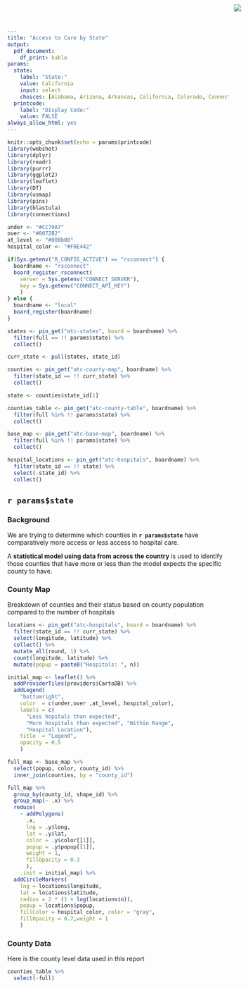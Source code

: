 ```yaml
---
title: "Access to Care by State"
output:
  pdf_document:
    df_print: kable
params:
  state:
    label: "State:"
    value: California
    input: select
    choices: [Alabama, Arizona, Arkansas, California, Colorado, Connecticut, Delaware, District of Columbia, Florida, Georgia, Hawaii, Idaho, Illinois, Indiana, Iowa, Kansas, Kentucky, Louisiana, Maine, Maryland, Massachusetts, Michigan, Minnesota, Mississippi, Missouri, Montana, Nebraska, Nevada, New Hampshire, New Jersey, New Mexico, New York, North Carolina, North Dakota, Ohio, Oklahoma, Oregon, Pennsylvania, Rhode Island, South Carolina, South Dakota, Tennessee, Texas, Utah, Vermont, Virginia, Washington, West Virginia, Wisconsin, Wyoming]
  printcode:
    label: "Display Code:"
    value: FALSE
always_allow_html: yes    
---
```


<img src="RStudio1.png" style="position:absolute;top:10px;right:200px;" />

```r
knitr::opts_chunk$set(echo = params$printcode)
library(webshot)
library(dplyr)
library(readr)
library(purrr)
library(ggplot2)
library(leaflet)
library(DT)
library(usmap)
library(pins)
library(blastula)
library(connections)

under <- "#CC79A7"
over <- "#0072B2"
at_level <- "#008b00"
hospital_color <- "#F0E442"

if(Sys.getenv("R_CONFIG_ACTIVE") == "rsconnect") {
  boardname <- "rsconnect"
  board_register_rsconnect(
    server = Sys.getenv("CONNECT_SERVER"),
    key = Sys.getenv("CONNECT_API_KEY")
    )
} else {
  boardname <- "local"
  board_register(boardname)  
}

states <- pin_get("atc-states", board = boardname) %>% 
  filter(full == !! params$state) %>%
  collect()

curr_state <- pull(states, state_id)

counties <- pin_get("atc-county-map", boardname) %>%
  filter(state_id == !! curr_state) %>%
  collect()

state <- counties$state_id[1]

counties_table <- pin_get("atc-county-table", boardname) %>%
  filter(full %in% !! params$state) %>%
  collect()

base_map <- pin_get("atc-base-map", boardname) %>%
  filter(full %in% !! params$state) %>%
  collect()

hospital_locations <- pin_get("atc-hospitals", boardname) %>%
  filter(state_id == !! state) %>%
  select(-state_id) %>%
  collect()
```

## `r params$state`

### Background


We are trying to determine which counties in **`r params$state`** have comparatively more access or less access to hospital care.

A **statistical model using data from across the country** is used to identify those counties that have more or less than the model expects the specific county to have.


### County Map

Breakdown of counties and their status based on county population compared to the number of hospitals


```r
locations <- pin_get("atc-hospitals", board = boardname) %>%
  filter(state_id == !! curr_state) %>%
  select(longitude, latitude) %>%
  collect() %>%
  mutate_all(round, 1) %>%
  count(longitude, latitude) %>%
  mutate(popup = paste0("Hospitals: ", n))

initial_map <- leaflet() %>%
  addProviderTiles(providers$CartoDB) %>%
  addLegend(
    "bottomright", 
    color  = c(under,over ,at_level, hospital_color), 
    labels = c(
      "Less hopitals than expected",
      "More hospitals than expected", "Within Range", 
      "Hospital Location"), 
    title  = "Legend",
    opacity = 0.5
    )

full_map <- base_map %>%
  select(popup, color, county_id) %>%
  inner_join(counties, by = "county_id")

full_map %>%
  group_by(county_id, shape_id) %>%
  group_map(~ .x) %>%
  reduce(
    ~ addPolygons(
      .x, 
      lng = .y$long, 
      lat = .y$lat, 
      color = .y$color[[1]], 
      popup = .y$popup[[1]],
      weight = 1, 
      fillOpacity = 0.3
      ), 
    .init = initial_map) %>%
  addCircleMarkers(
    lng = locations$longitude, 
    lat = locations$latitude,
    radius = 2 * (1 + log(locations$n)),
    popup = locations$popup,
    fillColor = hospital_color, color = "gray", 
    fillOpacity = 0.7,weight = 1
    )
```


### County Data

Here is the county level data used in this report


```r
counties_table %>%
  select(-full)
```
